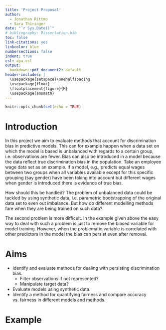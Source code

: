 ```yaml
---
title: 'Project Proposal'
author:
  - Jonathan Rittmo
  - Sara Thiringer
date: "`r Sys.Date()`"
# bibliography: Dissertation.bib
toc: false
link-citations: yes
linkcolor: blue
numbersections: false
indent: true
csl: apa.csl
output: 
  bookdown::pdf_document2: default
header-includes: |
  \usepackage{setspace}\onehalfspacing
  \usepackage{float}
  \floatplacement{figure}{H}
  \usepackage{amsmath}
---
```



```r
knitr::opts_chunk$set(echo = TRUE)
```

# Introduction

In this project we aim to evaluate methods that account for discrimination bias
in predictive models. This can for example happen when a data set on which the
model is based is unbalanced with regards to a certain group, i.e. observations
are fewer. Bias can also be introduced in a model because the data reflect true
discrimination bias in the population. Take an employee wage data set as an
example. If a model, e.g., predicts equal wages between two groups when all
variables available except for this specific grouping (say gender) have been
taking into account but different wages when gender is introduced there is
evidence of true bias.

How should this be handled? The problem of unbalanced data could be tackled by
using synthetic data, i.e. parametric bootstrapping of the original data set 
to even out imbalance. But how do different modelling methods fare when they
are being trained on such data?

The second problem is more difficult. In the example given above the easy way
to deal with such a problem is just to remove the biased variable for model 
training. However, when the problematic variable is correlated with
other predictors in the model the bias can persist even after removal.

# Aims

* Identify and evaluate methods for dealing with persisting discrimination bias.
    - Filter observations if not represented?
    - Manipulate target data?
* Evaluate models using synthetic data.
* Identify a method for quantifying fairness and compare accuracy vs. fairness
  in different models and methods. 

# Example 

